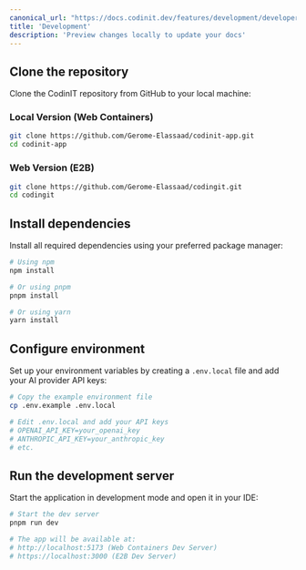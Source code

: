 ```yaml
---
canonical_url: "https://docs.codinit.dev/features/development/developers"
title: 'Development'
description: 'Preview changes locally to update your docs'
---
```


## Clone the repository

Clone the CodinIT repository from GitHub to your local machine:

### Local Version (Web Containers)

```bash
git clone https://github.com/Gerome-Elassaad/codinit-app.git
cd codinit-app
```

### Web Version (E2B)

```bash
git clone https://github.com/Gerome-Elassaad/codingit.git
cd codingit
```

## Install dependencies

Install all required dependencies using your preferred package manager:

```bash
# Using npm
npm install

# Or using pnpm
pnpm install

# Or using yarn
yarn install
```

## Configure environment

Set up your environment variables by creating a `.env.local` file and add your AI provider API keys:

```bash
# Copy the example environment file
cp .env.example .env.local

# Edit .env.local and add your API keys
# OPENAI_API_KEY=your_openai_key
# ANTHROPIC_API_KEY=your_anthropic_key
# etc.
```

## Run the development server

Start the application in development mode and open it in your IDE:

```bash
# Start the dev server
pnpm run dev

# The app will be available at:
# http://localhost:5173 (Web Containers Dev Server)
# https://localhost:3000 (E2B Dev Server)
